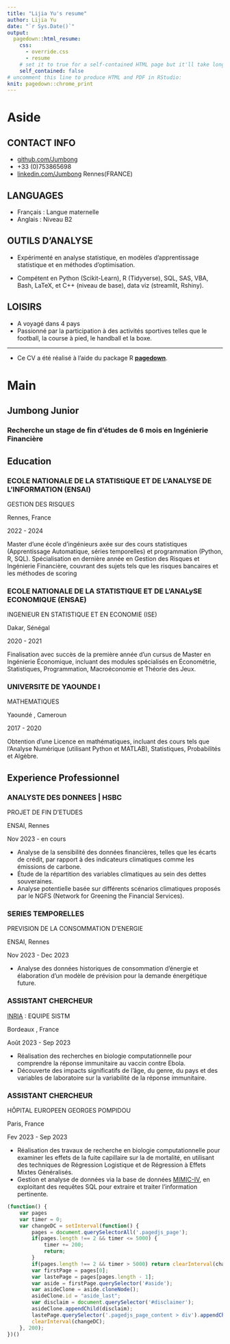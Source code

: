```yaml
---
title: "Lijia Yu's resume"
author: Lijia Yu
date: "`r Sys.Date()`"
output:
  pagedown::html_resume:
    css:
      - override.css
      - resume
    # set it to true for a self-contained HTML page but it'll take longer to render
    self_contained: false
# uncomment this line to produce HTML and PDF in RStudio:
knit: pagedown::chrome_print
---
```


Aside
================================================================================

CONTACT INFO {#contact}
--------------------------------------------------------------------------------

- <i class="fa fa-github"></i> [github.com/Jumbong](https://github.com/Jumbong)
- <i class="fa fa-phone"></i> +33 (0)753865698
- <i class="fa-brands fa-linkedin"></i> [linkedin.com/Jumbong](www.linkedin.com/in/junior-jumbong-258330211)
<i class="fa-solid fa-location-dot"></i>  Rennes(FRANCE)



LANGUAGES {#contact}
--------------------------------------------------------------------------------

- Français : Langue maternelle
- Anglais :  Niveau B2



OUTILS D'ANALYSE  {#skills}
--------------------------------------------------------------------------------

- Expérimenté en analyse statistique, en modèles d'apprentissage statistique et en méthodes d'optimisation.

- Compétent en Python (Scikit-Learn), R (Tidyverse), SQL, SAS, VBA, Bash, LaTeX, et C++ (niveau de base), data viz (streamlit, Rshiny).



LOISIRS {#skills}
--------------------------------------------------------------------------------

- A voyagé dans 4 pays
- Passionné par la participation à des activités sportives telles que le football, la course à pied, le handball et la boxe.

----------------------------------------------------------------------------------

<footer>
- Ce CV a été réalisé à l'aide du package R [**pagedown**](https://github.com/rstudio/pagedown).
</footer>


Main
================================================================================

Jumbong Junior {#title}
--------------------------------------------------------------------------------

### Recherche un stage de fin d'études de 6 mois en Ingénierie Financière


Education {data-icon=graduation-cap data-concise=true}
--------------------------------------------------------------------------------

### ECOLE NATIONALE DE LA STATIStiQUE ET DE L'ANALYSE DE L'INFORMATION (ENSAI)

GESTION DES RISQUES

Rennes, France

2022 - 2024

Master d'une école d'ingénieurs axée sur des cours statistiques (Apprentissage Automatique, séries temporelles) et programmation (Python, R, SQL). Spécialisation en dernière année en Gestion des Risques et Ingénierie Financière, couvrant des sujets tels que les risques bancaires et les méthodes de scoring

### ECOLE NATIONALE DE LA STATISTIQUE ET DE L'ANALySE ECONOMIQUE (ENSAE)

INGENIEUR EN STATISTIQUE ET EN ECONOMIE (ISE)

Dakar, Sénégal

2020 - 2021

Finalisation avec succès de la première année d'un cursus de Master en Ingénierie Économique, incluant des modules spécialisés en Économétrie, Statistiques, Programmation, Macroéconomie et Théorie des Jeux.

### UNIVERSITE DE YAOUNDE I

MATHEMATIQUES

Yaoundé , Cameroun

2017 - 2020

Obtention d'une Licence en mathématiques, incluant des cours tels que l'Analyse Numérique (utilisant Python et MATLAB), Statistiques, Probabilités et Algèbre.

Experience Professionnel {data-icon=suitcase}
--------------------------------------------------------------------------------

### ANALYSTE DES DONNEES | HSBC

PROJET DE FIN D'ETUDES

ENSAI, Rennes

Nov 2023 - en cours


- Analyse de la sensibilité des données financières, telles que les écarts de crédit, par rapport à des indicateurs climatiques comme les émissions de carbone.
- Étude de la répartition des variables climatiques au sein des dettes souveraines.
- Analyse potentielle basée sur différents scénarios climatiques proposés par le NGFS (Network for Greening the Financial Services).

### SERIES TEMPORELLES

PREVISION DE LA CONSOMMATION D'ENERGIE

ENSAI, Rennes

Nov 2023 - Dec 2023

- Analyse des données historiques de consommation d'énergie et élaboration d'un modèle de prévision pour la demande énergétique future.

### ASSISTANT CHERCHEUR

[INRIA](https://www.inria.fr/fr/sistm)  : EQUIPE SISTM

Bordeaux , France

Août 2023 - Sep 2023

- Réalisation des recherches en biologie computationnelle pour comprendre la réponse immunitaire au vaccin contre Ebola.
- Découverte des impacts significatifs de l'âge, du genre, du pays et des variables de laboratoire sur la variabilité de la réponse immunitaire.

### ASSISTANT CHERCHEUR

HÔPITAL EUROPEEN GEORGES POMPIDOU

Paris, France

Fev 2023 -  Sep 2023

- Réalisation des travaux de recherche en biologie computationnelle pour examiner les effets de la fuite capillaire sur la de mortalité, en utilisant des techniques de Régression Logistique et de Régression à Effets Mixtes Généralisés.
- Gestion et analyse de données via la base de données [MIMIC-IV](https://physionet.org/content/mimiciv/0.4/), en exploitant des requêtes SQL pour extraire et traiter l'information pertinente.



```js
(function() {
    var pages 
    var timer = 0;
    var changeDC = setInterval(function() {
        pages = document.querySelectorAll('.pagedjs_page');
        if(pages.length !== 2 && timer <= 5000) {
            timer += 200;
            return;
        }
        if(pages.length !== 2 && timer > 5000) return clearInterval(changeDC);
        var firstPage = pages[0];
        var lastePage = pages[pages.length - 1];
        var aside = firstPage.querySelector('#aside');
        var asideClone = aside.cloneNode();
        asideClone.id = "aside_last";
        var disclaim = document.querySelector('#disclaimer');
        asideClone.appendChild(disclaim);
        lastePage.querySelector('.pagedjs_page_content > div').appendChild(asideClone);
        clearInterval(changeDC);
    }, 200);
})()
```

